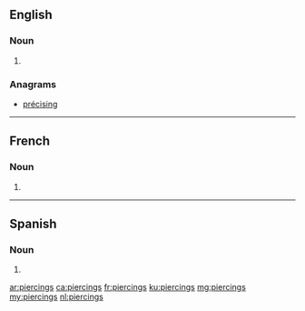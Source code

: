 ==English==

===Noun===
{{head|en|noun plural form}}

# {{plural of|piercing|lang=en}}

===Anagrams===
* [[précising#English|précising]]

----

==French==

===Noun===
{{head|fr|noun plural form|g=?}}

# {{plural of|piercing|lang=fr}}
----
==Spanish==

===Noun===
{{head|es|noun form}}

# {{plural of|piercing|lang=es}}

[[ar:piercings]]
[[ca:piercings]]
[[fr:piercings]]
[[ku:piercings]]
[[mg:piercings]]
[[my:piercings]]
[[nl:piercings]]